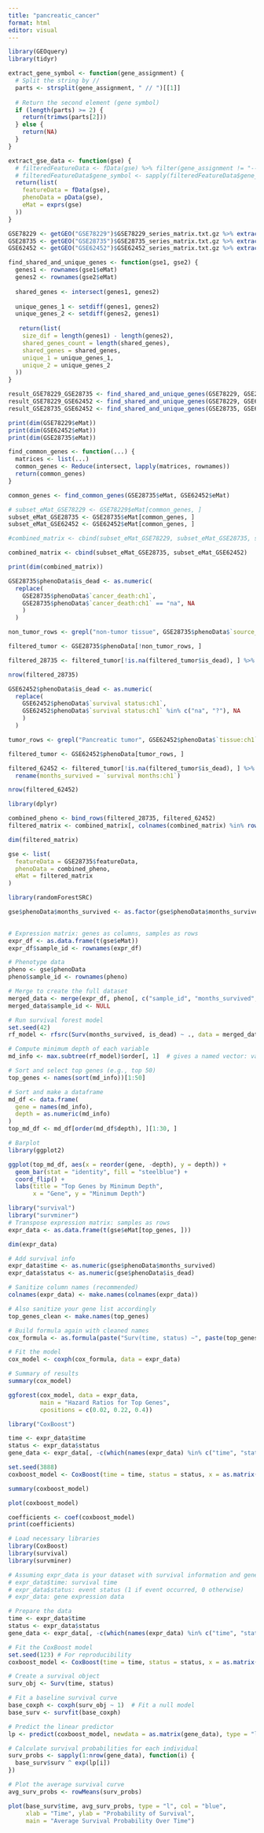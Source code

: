```yaml
---
title: "pancreatic_cancer"
format: html
editor: visual
---
```


```r

library(GEOquery) 
library(tidyr)
```

```r

extract_gene_symbol <- function(gene_assignment) {
  # Split the string by //
  parts <- strsplit(gene_assignment, " // ")[[1]]
  
  # Return the second element (gene symbol)
  if (length(parts) >= 2) {
    return(trimws(parts[2]))
  } else {
    return(NA)
  }
}

extract_gse_data <- function(gse) {
  # filteredFeatureData <- fData(gse) %>% filter(gene_assignment != "---")
  # filteredFeatureData$gene_symbol <- sapply(filteredFeatureData$gene_assignment, extract_gene_symbol)
  return(list(
    featureData = fData(gse),
    phenoData = pData(gse),
    eMat = exprs(gse)
  ))
}

GSE78229 <- getGEO("GSE78229")$GSE78229_series_matrix.txt.gz %>% extract_gse_data()
GSE28735 <- getGEO("GSE28735")$GSE28735_series_matrix.txt.gz %>% extract_gse_data()
GSE62452 <- getGEO("GSE62452")$GSE62452_series_matrix.txt.gz %>% extract_gse_data()


```

```r
find_shared_and_unique_genes <- function(gse1, gse2) {
  genes1 <- rownames(gse1$eMat)
  genes2 <- rownames(gse2$eMat)
  
  shared_genes <- intersect(genes1, genes2)
  
  unique_genes_1 <- setdiff(genes1, genes2)
  unique_genes_2 <- setdiff(genes2, genes1)
  
   return(list(
    size_dif = length(genes1) - length(genes2),
    shared_genes_count = length(shared_genes),
    shared_genes = shared_genes,
    unique_1 = unique_genes_1,
    unique_2 = unique_genes_2
  )) 
}

result_GSE78229_GSE28735 <- find_shared_and_unique_genes(GSE78229, GSE28735)
result_GSE78229_GSE62452 <- find_shared_and_unique_genes(GSE78229, GSE62452)
result_GSE28735_GSE62452 <- find_shared_and_unique_genes(GSE28735, GSE62452)

print(dim(GSE78229$eMat))
print(dim(GSE62452$eMat))
print(dim(GSE28735$eMat))
```

```r
find_common_genes <- function(...) {
  matrices <- list(...)
  common_genes <- Reduce(intersect, lapply(matrices, rownames))
  return(common_genes)
}

common_genes <- find_common_genes(GSE28735$eMat, GSE62452$eMat)

# subset_eMat_GSE78229 <- GSE78229$eMat[common_genes, ]
subset_eMat_GSE28735 <- GSE28735$eMat[common_genes, ]
subset_eMat_GSE62452 <- GSE62452$eMat[common_genes, ]

#combined_matrix <- cbind(subset_eMat_GSE78229, subset_eMat_GSE28735, subset_eMat_GSE62452)

combined_matrix <- cbind(subset_eMat_GSE28735, subset_eMat_GSE62452)

print(dim(combined_matrix))
```

```r

GSE28735$phenoData$is_dead <- as.numeric(
  replace(
    GSE28735$phenoData$`cancer_death:ch1`, 
    GSE28735$phenoData$`cancer_death:ch1` == "na", NA
    )
  )

non_tumor_rows <- grepl("non-tumor tissue", GSE28735$phenoData$`source_name_ch1`)

filtered_tumor <- GSE28735$phenoData[!non_tumor_rows, ]

filtered_28735 <- filtered_tumor[!is.na(filtered_tumor$is_dead), ] %>% rename(months_survived = `survival_month:ch1`)

nrow(filtered_28735)
```

```r
GSE62452$phenoData$is_dead <- as.numeric(
  replace(
    GSE62452$phenoData$`survival status:ch1`,
    GSE62452$phenoData$`survival status:ch1` %in% c("na", "?"), NA
    )
  )

tumor_rows <- grepl("Pancreatic tumor", GSE62452$phenoData$`tissue:ch1`)

filtered_tumor <- GSE62452$phenoData[tumor_rows, ]

filtered_62452 <- filtered_tumor[!is.na(filtered_tumor$is_dead), ] %>%
  rename(months_survived = `survival months:ch1`)

nrow(filtered_62452)
```

```r
library(dplyr)

combined_pheno <- bind_rows(filtered_28735, filtered_62452)
filtered_matrix <- combined_matrix[, colnames(combined_matrix) %in% rownames(combined_pheno)]

dim(filtered_matrix)

gse <- list(
  featureData = GSE28735$featureData,
  phenoData = combined_pheno,
  eMat = filtered_matrix
)
```

```r
library(randomForestSRC)

gse$phenoData$months_survived <- as.factor(gse$phenoData$months_survived)

  
# Expression matrix: genes as columns, samples as rows
expr_df <- as.data.frame(t(gse$eMat))
expr_df$sample_id <- rownames(expr_df)

# Phenotype data
pheno <- gse$phenoData
pheno$sample_id <- rownames(pheno)

# Merge to create the full dataset
merged_data <- merge(expr_df, pheno[, c("sample_id", "months_survived", "is_dead")], by = "sample_id")
merged_data$sample_id <- NULL

# Run survival forest model
set.seed(42)
rf_model <- rfsrc(Surv(months_survived, is_dead) ~ ., data = merged_data, ntree = 500, forest = TRUE)

# Compute minimum depth of each variable
md_info <- max.subtree(rf_model)$order[, 1]  # gives a named vector: variable -> depth

# Sort and select top genes (e.g., top 50)
top_genes <- names(sort(md_info))[1:50]

```

```r

# Sort and make a dataframe
md_df <- data.frame(
  gene = names(md_info),
  depth = as.numeric(md_info)
)
top_md_df <- md_df[order(md_df$depth), ][1:30, ]

# Barplot
library(ggplot2)

ggplot(top_md_df, aes(x = reorder(gene, -depth), y = depth)) +
  geom_bar(stat = "identity", fill = "steelblue") +
  coord_flip() +
  labs(title = "Top Genes by Minimum Depth",
       x = "Gene", y = "Minimum Depth")


```

```r
library("survival")
library("survminer")
# Transpose expression matrix: samples as rows
expr_data <- as.data.frame(t(gse$eMat[top_genes, ]))

dim(expr_data)

# Add survival info
expr_data$time <- as.numeric(gse$phenoData$months_survived)
expr_data$status <- as.numeric(gse$phenoData$is_dead)

# Sanitize column names (recommended)
colnames(expr_data) <- make.names(colnames(expr_data))

# Also sanitize your gene list accordingly
top_genes_clean <- make.names(top_genes)

# Build formula again with cleaned names
cox_formula <- as.formula(paste("Surv(time, status) ~", paste(top_genes_clean, collapse = " + ")))

# Fit the model
cox_model <- coxph(cox_formula, data = expr_data)

# Summary of results
summary(cox_model)

ggforest(cox_model, data = expr_data, 
         main = "Hazard Ratios for Top Genes",
         cpositions = c(0.02, 0.22, 0.4))

```

```r
library("CoxBoost")

time <- expr_data$time
status <- expr_data$status
gene_data <- expr_data[, -c(which(names(expr_data) %in% c("time", "status")))]

set.seed(3888) 
coxboost_model <- CoxBoost(time = time, status = status, x = as.matrix(gene_data), stepno = 100)

summary(coxboost_model)

plot(coxboost_model)

coefficients <- coef(coxboost_model)
print(coefficients)
```

```r
# Load necessary libraries
library(CoxBoost)
library(survival)
library(survminer)

# Assuming expr_data is your dataset with survival information and gene expression data
# expr_data$time: survival time
# expr_data$status: event status (1 if event occurred, 0 otherwise)
# expr_data: gene expression data

# Prepare the data
time <- expr_data$time
status <- expr_data$status
gene_data <- expr_data[, -c(which(names(expr_data) %in% c("time", "status")))]

# Fit the CoxBoost model
set.seed(123) # For reproducibility
coxboost_model <- CoxBoost(time = time, status = status, x = as.matrix(gene_data), stepno = 100)

# Create a survival object
surv_obj <- Surv(time, status)

# Fit a baseline survival curve
base_coxph <- coxph(surv_obj ~ 1)  # Fit a null model
base_surv <- survfit(base_coxph)

# Predict the linear predictor
lp <- predict(coxboost_model, newdata = as.matrix(gene_data), type = "lp")

# Calculate survival probabilities for each individual
surv_probs <- sapply(1:nrow(gene_data), function(i) {
  base_surv$surv ^ exp(lp[i])
})

# Plot the average survival curve
avg_surv_probs <- rowMeans(surv_probs)

plot(base_surv$time, avg_surv_probs, type = "l", col = "blue",
     xlab = "Time", ylab = "Probability of Survival",
     main = "Average Survival Probability Over Time")
```
